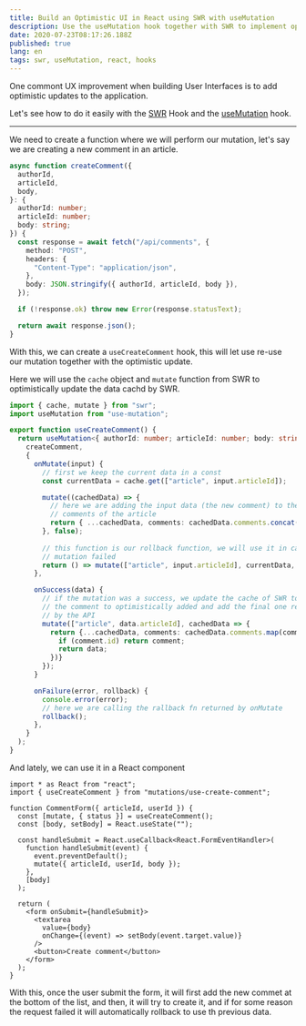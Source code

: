 ```yaml
---
title: Build an Optimistic UI in React using SWR with useMutation
description: Use the useMutation hook together with SWR to implement optimistic updates in your React components
date: 2020-07-23T08:17:26.188Z
published: true
lang: en
tags: swr, useMutation, react, hooks
---
```


One commont UX improvement when building User Interfaces is to add optimistic updates to the application.

Let's see how to do it easily with the [SWR](/swr/intro) Hook and the [useMutation](https://github.com/sergiodxa/use-mutation) hook.

---

We need to create a function where we will perform our mutation, let's say we are creating a new comment in an article.

```ts
async function createComment({
  authorId,
  articleId,
  body,
}: {
  authorId: number;
  articleId: number;
  body: string;
}) {
  const response = await fetch("/api/comments", {
    method: "POST",
    headers: {
      "Content-Type": "application/json",
    },
    body: JSON.stringify({ authorId, articleId, body }),
  });

  if (!response.ok) throw new Error(response.statusText);

  return await response.json();
}
```

With this, we can create a `useCreateComment` hook, this will let use re-use our mutation together with the optimistic update.

Here we will use the `cache` object and `mutate` function from SWR to optimistically update the data cachd by SWR.

```ts
import { cache, mutate } from "swr";
import useMutation from "use-mutation";

export function useCreateComment() {
  return useMutation<{ authorId: number; articleId: number; body: string }>(
    createComment,
    {
      onMutate(input) {
        // first we keep the current data in a const
        const currentData = cache.get(["article", input.articleId]);

        mutate((cachedData) => {
          // here we are adding the input data (the new comment) to the list of
          // comments of the article
          return { ...cachedData, comments: cachedData.comments.concat(input) };
        }, false);
        
        // this function is our rollback function, we will use it in case the
        // mutation failed
        return () => mutate(["article", input.articleId], currentData, false);
      },

      onSuccess(data) {
        // if the mutation was a success, we update the cache of SWR to replace
        // the comment to optimistically added and add the final one returned
        // by the API
        mutate(["article", data.articleId], cachedData => {
          return {...cachedData, comments: cachedData.comments.map(comment => {
            if (comment.id) return comment;
            return data;
          })}
        });
      }

      onFailure(error, rollback) {
        console.error(error);
        // here we are calling the rallback fn returned by onMutate
        rollback();
      },
    }
  );
}
```

And lately, we can use it in a React component

```tsx
import * as React from "react";
import { useCreateComment } from "mutations/use-create-comment";

function CommentForm({ articleId, userId }) {
  const [mutate, { status }] = useCreateComment();
  const [body, setBody] = React.useState("");

  const handleSubmit = React.useCallback<React.FormEventHandler>(
    function handleSubmit(event) {
      event.preventDefault();
      mutate({ articleId, userId, body });
    },
    [body]
  );

  return (
    <form onSubmit={handleSubmit}>
      <textarea
        value={body}
        onChange={(event) => setBody(event.target.value)}
      />
      <button>Create comment</button>
    </form>
  );
}
```

With this, once the user submit the form, it will first add the new commet at the bottom of the list, and then, it will try to create it, and if for some reason the request failed it will automatically rollback to use th previous data.
